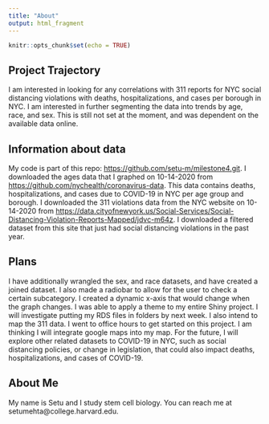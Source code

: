```yaml
---
title: "About"
output: html_fragment
---
```


```r
knitr::opts_chunk$set(echo = TRUE)
```

## Project Trajectory
I am interested in looking for any correlations with 311 reports for NYC social distancing violations with deaths, hospitalizations, and cases per borough in NYC. I am interested in further segmenting the data into trends by age, race, and sex. This is still not set at the moment, and was dependent on the available data online.


## Information about data
My code is part of this repo: <https://github.com/setu-m/milestone4.git>.
I downloaded the ages data that I graphed on 10-14-2020 from <https://github.com/nychealth/coronavirus-data>. This data contains deaths, hospitalizations, and cases due to COVID-19 in NYC per age group and borough. I downloaded the 311 violations data from the NYC website on 10-14-2020 from <https://data.cityofnewyork.us/Social-Services/Social-Distancing-Violation-Reports-Mapped/jdvc-m64z>. I downloaded a filtered dataset from this site that just had social distancing violations in the past year.  

## Plans
I have additionally wrangled the sex, and race datasets, and have created a joined dataset. I also made a radiobar to allow for the user to check a certain subcategory. I created a dynamic x-axis that would change when the graph changes. I was able to apply a theme to my entire Shiny project. I will investigate putting my RDS files in folders by next week. I also intend to map the 311 data. I went to office hours to get started on this project. I am thinking I will integrate google maps into my map. For the future, I will explore other related datasets to COVID-19 in NYC, such as social distancing policies, or change in legislation, that could also impact deaths, hospitalizations, and cases of COVID-19. 

## About Me
My name is Setu and I study stem cell biology. You can reach me at setumehta@college.harvard.edu.
